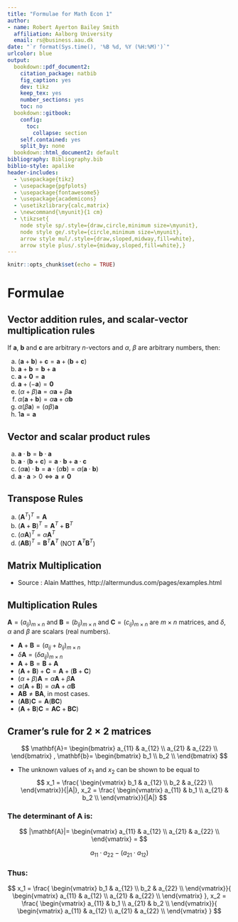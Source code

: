 ```yaml
---
title: "Formulae for Math Econ 1"
author:
- name: Robert Ayerton Bailey Smith
  affiliation: Aalborg University
  email: rs@business.aau.dk
date: "`r format(Sys.time(), '%B %d, %Y (%H:%M)')`"
urlcolor: blue
output:
  bookdown::pdf_document2:
    citation_package: natbib
    fig_caption: yes
    dev: tikz
    keep_tex: yes
    number_sections: yes
    toc: no
  bookdown::gitbook:
    config:
      toc:
        collapse: section
    self.contained: yes
    split_by: none
  bookdown::html_document2: default
bibliography: Bibliography.bib
biblio-style: apalike
header-includes: 
  - \usepackage{tikz}
  - \usepackage{pgfplots}
  - \usepackage{fontawesome5}
  - \usepackage{academicons}
  - \usetikzlibrary{calc,matrix}
  - \newcommand{\myunit}{1 cm}
  - \tikzset{
    node style sp/.style={draw,circle,minimum size=\myunit},
    node style ge/.style={circle,minimum size=\myunit},
    arrow style mul/.style={draw,sloped,midway,fill=white},
    arrow style plus/.style={midway,sloped,fill=white},}
---
```



```r
knitr::opts_chunk$set(echo = TRUE)
```


# Formulae

## Vector addition rules, and scalar-vector multiplication rules

If $\mathbf{a}$, $\mathbf{b}$ and $\mathbf{c}$ are arbitrary *n*-vectors and $\alpha$, $\beta$ are arbitrary numbers, then:

a. $(\mathbf{a} + \mathbf{b}) + \mathbf{c} = \mathbf{a} + (\mathbf{b} + \mathbf{c})$
b. $\mathbf{a} + \mathbf{b}  = \mathbf{b} + \mathbf{a}$
c. $\mathbf{a} + \mathbf{0}  = \mathbf{a}$
d. $\mathbf{a} + (-\mathbf{a})  = \mathbf{0}$
e. $(\alpha + \beta)\mathbf{a} = \alpha\mathbf{a} + \beta\mathbf{a}$
f. $\alpha(\mathbf{a} + \mathbf{b})  = \alpha\mathbf{a} + \alpha\mathbf{b}$
g. $\alpha(\beta\mathbf{a}) = (\alpha\beta)\mathbf{a}$
h. $1\mathbf{a} = \mathbf{a}$

## Vector and scalar product rules
a. $\mathbf{a} \cdot \mathbf{b} = \mathbf{b} \cdot \mathbf{a}$
b. $\mathbf{a} \cdot (\mathbf{b} + \mathbf{c})  = \mathbf{a}\cdot \mathbf{b} + \mathbf{a}\cdot\mathbf{c}$
c. $(\alpha\mathbf{a})\cdot \mathbf{b} = \mathbf{a} \cdot (\alpha\mathbf{b}) = \alpha (\mathbf{a}\cdot\mathbf{b})$
d. $\mathbf{a}\cdot\mathbf{a} > 0 \Longleftrightarrow \mathbf{a}\neq \mathbf{0}$

## Transpose Rules
a. $(\mathbf{A}^T)^T = \mathbf{A}$
b. $(\mathbf{A}+\mathbf{B})^T= \mathbf{A}^T + \mathbf{B}^T$
c. $(\alpha\mathbf{A})^T = \alpha\mathbf{A}^T$
d. $(\mathbf{A}\mathbf{B})^T = \mathbf{B}^T\mathbf{A}^T$ (NOT $\mathbf{A}^T\mathbf{B}^T$)

## Matrix Multiplication
\begin{tikzpicture}[>=latex]
% les matrices
\matrix (A) [matrix of math nodes,%
             nodes = {node style ge},%
             left delimiter  = (,%
             right delimiter = )] at (0,0)
{%
  a_{11} & a_{12} & \ldots & a_{1p}  \\
  |[node style sp]| a_{21}%
         & |[node style sp]| a_{22}%
                  & \ldots%
                           & |[node style sp]| {a_{2p}}; \\
  \vdots & \vdots & \ddots & \vdots  \\
  a_{n1} & a_{n2} & \ldots & a_{np}  \\
};
\node [draw,below=10pt] at (A.south) 
    { $A$ : \textcolor{red}{$n$ rows} $p$ columns};

\matrix (B) [matrix of math nodes,%
             nodes = {node style ge},%
             left delimiter  = (,%
             right delimiter =)] at (6*\myunit,6*\myunit)
{%
  b_{11} & |[node style sp]| b_{12}%
                  & \ldots & b_{1q}  \\
  b_{21} & |[node style sp]| b_{22}%
                  & \ldots & b_{2q}  \\
  \vdots & \vdots & \ddots & \vdots  \\
  b_{p1} & |[node style sp]| b_{p2}%
                  & \ldots & b_{pq}  \\
};
\node [draw,above=10pt] at (B.north) 
    { $B$ : $p$ rows \textcolor{red}{$q$ columns}};
% matrice rÃƒÂ©sultat
\matrix (C) [matrix of math nodes,%
             nodes = {node style ge},%
             left delimiter  = (,%
             right delimiter = )] at (6*\myunit,0)
{%
  c_{11} & c_{12} & \ldots & c_{1q} \\
  c_{21} & |[node style sp,red]| c_{22}%
                  & \ldots & c_{2q} \\
  \vdots & \vdots & \ddots & \vdots \\
  c_{n1} & c_{n2} & \ldots & c_{nq} \\
};
% les fleches
\draw[blue] (A-2-1.north) -- (C-2-2.north);
\draw[blue] (A-2-1.south) -- (C-2-2.south);
\draw[blue] (B-1-2.west)  -- (C-2-2.west);
\draw[blue] (B-1-2.east)  -- (C-2-2.east);
\draw[<->,red](A-2-1) to[in=180,out=90]
    node[arrow style mul] (x) {$a_{21}\times b_{12}$} (B-1-2);
\draw[<->,red](A-2-2) to[in=180,out=90]
    node[arrow style mul] (y) {$a_{22}\times b_{22}$} (B-2-2);
\draw[<->,red](A-2-4) to[in=180,out=90]
    node[arrow style mul] (z) {$a_{2p}\times b_{p2}$} (B-4-2);
\draw[red,->] (x) to node[arrow style plus] {$+$} (y)%
                  to node[arrow style plus] {$+\raisebox{.5ex}{\ldots}+$} (z)%
                  to (C-2-2.north west);
\node [draw,below=10pt] at (C.south) 
    {$ C=A\times B$ : \textcolor{red}{$n$ rows}  \textcolor{red}{$q$ columns}};
\end{tikzpicture}
- Source : Alain Matthes, http://altermundus.com/pages/examples.html

## Multiplication Rules

$\mathbf{A} = (a_{ij})_{m\times n}$ and $\mathbf{B} = (b_{ij})_{m\times n}$ and 
$\mathbf{C} = (c_{ij})_{m\times n}$ are $m\times n$ matrices, and $\delta$, $\alpha$ and $\beta$ are scalars (real numbers).

- $\mathbf{A} + \mathbf{B} = (a_{ij}+b_{ij})_{m\times n}$
- $\delta \mathbf{A} = (\delta a_{ij})_{m\times n}$
- $\mathbf{A} + \mathbf{B} = \mathbf{B} + \mathbf{A}$
- $(\mathbf{A} + \mathbf{B}) + \mathbf{C} = \mathbf{A} + (\mathbf{B} + \mathbf{C})$
- $(\alpha + \beta)\mathbf{A} = \alpha\mathbf{A} + \beta\mathbf{A}$
- $\alpha(\mathbf{A} + \mathbf{B}) = \alpha\mathbf{A} + \alpha\mathbf{B}$
- $\mathbf{A}\mathbf{B} \neq \mathbf{B}\mathbf{A}$, in most cases.
- $(\mathbf{A}\mathbf{B})\mathbf{C} = \mathbf{A}(\mathbf{B}\mathbf{C})$
- $(\mathbf{A} + \mathbf{B})\mathbf{C} = \mathbf{A}\mathbf{C} + \mathbf{B}\mathbf{C})$

## Cramer's rule for $2 \times 2$ matrices

$$
    \mathbf{A}=    
    \begin{bmatrix} 
        a_{11}    &  a_{12}    \\
        a_{21}    &  a_{22}    \\
    \end{bmatrix}
    , \mathbf{b}=
    \begin{bmatrix}
       b_1  \\
       b_2  \\
    \end{bmatrix}
$$

- The unknown values of $x_1$ and $x_2$ can be shown to be equal to
$$
x_1 = 
\frac{
            \begin{vmatrix} 
                b_1    &  a_{12}    \\
                b_2    &  a_{22}    \\
            \end{vmatrix}}{|A|},
x_2 = 
\frac{
            \begin{vmatrix} 
                a_{11}    &  b_1    \\
                a_{21}    &  b_2    \\
            \end{vmatrix}}{|A|}
$$

### The determinant of $\mathbf{A}$ is:

$$
    |\mathbf{A}|=    
    \begin{vmatrix} 
        a_{11}    &  a_{12}    \\
        a_{21}    &  a_{22}    \\
    \end{vmatrix}
    =
$$

$$
a_{11}\cdot a_{22} - (a_{21}\cdot a_{12})
$$

### Thus:
$$
x_1 = 
\frac{
            \begin{vmatrix} 
                b_1    &  a_{12}    \\
                b_2    &  a_{22}    \\
            \end{vmatrix}}{
            \begin{vmatrix} 
                a_{11}    &  a_{12}    \\
                a_{21}    &  a_{22}    \\
            \end{vmatrix}
            },
x_2 = 
\frac{
            \begin{vmatrix} 
                a_{11}    &  b_1    \\
                a_{21}    &  b_2    \\
            \end{vmatrix}}{
            \begin{vmatrix} 
                a_{11}    &  a_{12}    \\
                a_{21}    &  a_{22}    \\
            \end{vmatrix}
            }
$$


